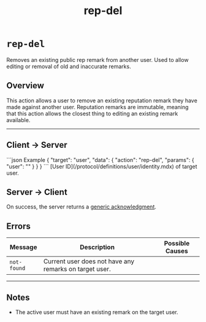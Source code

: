 ﻿---
title: "rep-del"
---



<Authenticated />

# `rep-del`

Removes an existing public rep remark from another user. Used to allow editing or removal of old and inaccurate remarks.

## Overview

This action allows a user to remove an existing reputation remark they have made against another user. Reputation
remarks are immutable, meaning that this action allows the closest thing to editing an existing remark available.

---

## Client → Server

<SchemaExample path="/comms/users/rep-del.json">
```json Example
{
    "target": "user",
    "data": {
        "action": "rep-del",
        "params": {
            "user": ""
        }
    }
}
```
</SchemaExample>

<ParamsList>
    <Param name="user" type="string" required>
        [User ID](/protocol/definitions/user/identity.mdx) of target user.
    </Param>
</ParamsList>


## Server → Client

On success, the server returns a [generic acknowledgment](/docs/protocol/targets/generic/acknowledge).

## Errors

| Message     | Description                                            | Possible Causes |
|-------------|--------------------------------------------------------|-----------------|
| `not-found` | Current user does not have any remarks on target user. |                 |

---

## Notes

- The active user must have an existing remark on the target user.

